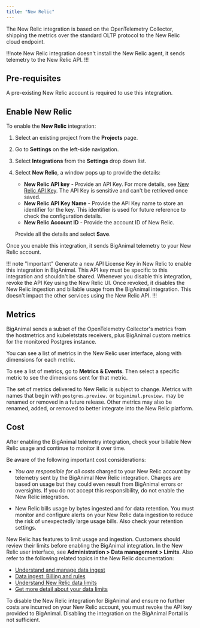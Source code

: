 ```yaml
---
title: "New Relic"
---
```


The New Relic integration is based on the OpenTelemetry Collector, shipping the metrics over the standard OLTP protocol to the New Relic cloud endpoint.

!!!note
New Relic integration doesn't install the New Relic agent, it sends telemetry to the New Relic API.
!!!

## Pre-requisites

A pre-existing New Relic account is required to use this integration.

## Enable New Relic

To enable the **New Relic** integration: 
1. Select an existing project from the **Projects** page.
2. Go to **Settings** on the left-side navigation.
3. Select **Integrations** from the **Settings** drop down list.
4. Select **New Relic**, a window pops up to provide the details: 
   - **New Relic API key** - Provide an API Key. For more details, see [New Relic API Key](https://docs.newrelic.com/docs/apis/intro-apis/new-relic-api-keys/). The API Key is sensitive and can't be retrieved once saved.
   - **New Relic API Key Name** - Provide the API Key name to store an identifier for the key. This identifier is used for future reference to check the configuration details.
   - **New Relic Account ID** - Provide the account ID of New Relic.
   
   Provide all the details and select **Save**.

Once you enable this integration, it sends BigAnimal telemetry to your New Relic account.

!!! note "Important"
Generate a new API License Key in New Relic to enable this integration in BigAnimal. This API key must be specific to this integration and shouldn't be shared. Whenever you disable this integration, revoke the API Key using the New Relic UI. Once revoked, it disables the New Relic ingestion and billable usage from the BigAnimal integration. This doesn't impact the other services using the New Relic API.
!!!

## Metrics

BigAnimal sends a subset of the OpenTelemetry Collector's metrics from the hostmetrics and kubeletstats receivers, plus BigAnimal custom metrics for the monitored Postgres instance. 

You can see a list of metrics in the New Relic user interface, along with dimensions for each metric. 

To see a list of metrics, go to **Metrics & Events**. Then select a specific metric to see the dimensions sent for that metric. 

The set of metrics delivered to New Relic is subject to change. Metrics with names that begin with `postgres.preview.` or `biganimal.preview.` may be renamed or removed in a future release. Other metrics may also be renamed, added, or removed to better integrate into the New Relic platform.

## Cost

After enabling the BigAnimal telemetry integration, check your billable New Relic usage and continue to monitor it over time.

Be aware of the following important cost considerations:

* *You are responsible for all costs* charged to your New Relic account by telemetry sent by the BigAnimal New Relic integration. Charges are based on usage but they could even result from BigAnimal errors or oversights. If you do not accept this responsibility, do not enable the New Relic integration.

* New Relic bills usage by bytes ingested and for data retention. You must monitor and configure alerts on your New Relic data ingestion to reduce the risk of unexpectedly large usage bills. Also check your retention settings. 

New Relic has features to limit usage and ingestion. Customers should review their limits before enabling the BigAnimal integration. In the New Relic user interface, see **Administration > Data management > Limits**. Also refer to the following related topics in the New Relic documentation:

* [Understand and manage data ingest](https://docs.newrelic.com/docs/data-apis/manage-data/manage-data-coming-new-relic/)
* [Data ingest: Billing and rules](https://docs.newrelic.com/docs/accounts/accounts-billing/new-relic-one-pricing-billing/data-ingest-billing/)
* [Understand New Relic data limits](https://docs.newrelic.com/docs/data-apis/manage-data/view-system-limits/)
* [Get more detail about your data limits](https://docs.newrelic.com/docs/data-apis/manage-data/query-limits/)

To disable the New Relic integration for BigAnimal and ensure no further costs are incurred on your New Relic account, you must revoke the API key provided to BigAnimal. Disabling the integration on the BigAnimal Portal is not sufficient.
